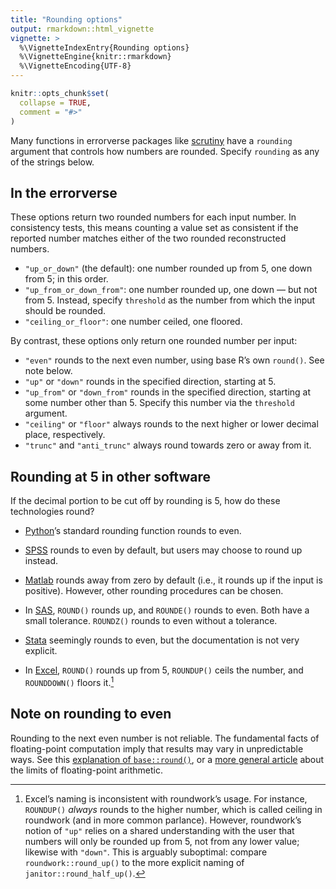 ```yaml
---
title: "Rounding options"
output: rmarkdown::html_vignette
vignette: >
  %\VignetteIndexEntry{Rounding options}
  %\VignetteEngine{knitr::rmarkdown}
  %\VignetteEncoding{UTF-8}
---
```


```r
knitr::opts_chunk$set(
  collapse = TRUE,
  comment = "#>"
)
```

Many functions in errorverse packages like [scrutiny](https://lhdjung.github.io/scrutiny/) have a `rounding` argument that controls how numbers are rounded. Specify `rounding` as any of the strings below.

## In the errorverse

These options return two rounded numbers for each input number. In consistency tests, this means counting a value set as consistent if the reported number matches either of the two rounded reconstructed numbers.

-   `"up_or_down"` (the default): one number rounded up from 5, one down from 5; in this order.
-   `"up_from_or_down_from"`: one number rounded up, one down --- but not from 5. Instead, specify `threshold` as the number from which the input should be rounded.
-   `"ceiling_or_floor"`: one number ceiled, one floored.

By contrast, these options only return one rounded number per input:

-   `"even"` rounds to the next even number, using base R's own `round()`. See note below.
-   `"up"` or `"down"` rounds in the specified direction, starting at 5.
-   `"up_from"` or `"down_from"` rounds in the specified direction, starting at some number other than 5. Specify this number via the `threshold` argument.
-   `"ceiling"` or `"floor"` always rounds to the next higher or lower decimal place, respectively.
-   `"trunc"` and `"anti_trunc"` always round towards zero or away from it.

## Rounding at 5 in other software

If the decimal portion to be cut off by rounding is 5, how do these technologies round?

-   [Python](https://docs.python.org/3/library/functions.html#round)'s standard rounding function rounds to even.

-   [SPSS](https://sr.ipsosinteractive.com/SPSSMR/Reporter/doc/en/help/ref_rounding.htm) rounds to even by default, but users may choose to round up instead.

-   [Matlab](https://de.mathworks.com/help/matlab/ref/round.html) rounds away from zero by default (i.e., it rounds up if the input is positive). However, other rounding procedures can be chosen.

-   In [SAS](https://documentation.sas.com/doc/en/pgmsascdc/9.4_3.5/lefunctionsref/p0tj6cmga7p8qln1ejh6ebevm0c9.htm), `ROUND()` rounds up, and `ROUNDE()` rounds to even. Both have a small tolerance. `ROUNDZ()` rounds to even without a tolerance.

-   [Stata](https://www.stata.com/manuals13/m-5trunc.pdf) seemingly rounds to even, but the documentation is not very explicit.

-   In [Excel](https://support.microsoft.com/en-us/office/round-a-number-f82b440b-689d-4221-b21e-38da99d33435), `ROUND()` rounds up from 5, `ROUNDUP()` ceils the number, and `ROUNDDOWN()` floors it.[^1]

[^1]: Excel's naming is inconsistent with roundwork's usage. For instance, `ROUNDUP()` *always* rounds to the higher number, which is called ceiling in roundwork (and in more common parlance). However, roundwork's notion of `"up"` relies on a shared understanding with the user that numbers will only be rounded up from 5, not from any lower value; likewise with `"down"`. This is arguably suboptimal: compare `roundwork::round_up()` to the more explicit naming of `janitor::round_half_up()`.

## Note on rounding to even

Rounding to the next even number is not reliable. The fundamental facts of floating-point computation imply that results may vary in unpredictable ways. See this [explanation of `base::round()`](https://lhdjung.github.io/roundwork/articles/rounding-in-depth.html#to-even-base-r), or a [more general article](https://docs.python.org/3/tutorial/floatingpoint.html#tut-fp-issues) about the limits of floating-point arithmetic.
